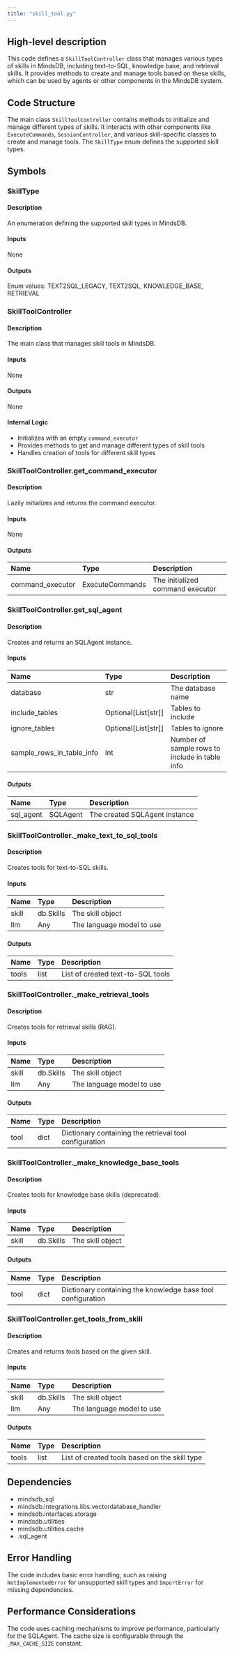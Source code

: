 ```yaml
---
title: "skill_tool.py"
---
```


## High-level description
This code defines a `SkillToolController` class that manages various types of skills in MindsDB, including text-to-SQL, knowledge base, and retrieval skills. It provides methods to create and manage tools based on these skills, which can be used by agents or other components in the MindsDB system.

## Code Structure
The main class `SkillToolController` contains methods to initialize and manage different types of skills. It interacts with other components like `ExecuteCommands`, `SessionController`, and various skill-specific classes to create and manage tools. The `SkillType` enum defines the supported skill types.

## Symbols

### SkillType
#### Description
An enumeration defining the supported skill types in MindsDB.

#### Inputs
None

#### Outputs
Enum values: TEXT2SQL_LEGACY, TEXT2SQL, KNOWLEDGE_BASE, RETRIEVAL

### SkillToolController
#### Description
The main class that manages skill tools in MindsDB.

#### Inputs
None

#### Outputs
None

#### Internal Logic
- Initializes with an empty `command_executor`
- Provides methods to get and manage different types of skill tools
- Handles creation of tools for different skill types

### SkillToolController.get_command_executor
#### Description
Lazily initializes and returns the command executor.

#### Inputs
None

#### Outputs
| Name | Type | Description |
|:-----|:-----|:------------|
| command_executor | ExecuteCommands | The initialized command executor |

### SkillToolController.get_sql_agent
#### Description
Creates and returns an SQLAgent instance.

#### Inputs
| Name | Type | Description |
|:-----|:-----|:------------|
| database | str | The database name |
| include_tables | Optional[List[str]] | Tables to include |
| ignore_tables | Optional[List[str]] | Tables to ignore |
| sample_rows_in_table_info | int | Number of sample rows to include in table info |

#### Outputs
| Name | Type | Description |
|:-----|:-----|:------------|
| sql_agent | SQLAgent | The created SQLAgent instance |

### SkillToolController._make_text_to_sql_tools
#### Description
Creates tools for text-to-SQL skills.

#### Inputs
| Name | Type | Description |
|:-----|:-----|:------------|
| skill | db.Skills | The skill object |
| llm | Any | The language model to use |

#### Outputs
| Name | Type | Description |
|:-----|:-----|:------------|
| tools | list | List of created text-to-SQL tools |

### SkillToolController._make_retrieval_tools
#### Description
Creates tools for retrieval skills (RAG).

#### Inputs
| Name | Type | Description |
|:-----|:-----|:------------|
| skill | db.Skills | The skill object |
| llm | Any | The language model to use |

#### Outputs
| Name | Type | Description |
|:-----|:-----|:------------|
| tool | dict | Dictionary containing the retrieval tool configuration |

### SkillToolController._make_knowledge_base_tools
#### Description
Creates tools for knowledge base skills (deprecated).

#### Inputs
| Name | Type | Description |
|:-----|:-----|:------------|
| skill | db.Skills | The skill object |

#### Outputs
| Name | Type | Description |
|:-----|:-----|:------------|
| tool | dict | Dictionary containing the knowledge base tool configuration |

### SkillToolController.get_tools_from_skill
#### Description
Creates and returns tools based on the given skill.

#### Inputs
| Name | Type | Description |
|:-----|:-----|:------------|
| skill | db.Skills | The skill object |
| llm | Any | The language model to use |

#### Outputs
| Name | Type | Description |
|:-----|:-----|:------------|
| tools | list | List of created tools based on the skill type |

## Dependencies
- mindsdb_sql
- mindsdb.integrations.libs.vectordatabase_handler
- mindsdb.interfaces.storage
- mindsdb.utilities
- mindsdb.utilities.cache
- .sql_agent

## Error Handling
The code includes basic error handling, such as raising `NotImplementedError` for unsupported skill types and `ImportError` for missing dependencies.

## Performance Considerations
The code uses caching mechanisms to improve performance, particularly for the SQLAgent. The cache size is configurable through the `_MAX_CACHE_SIZE` constant.